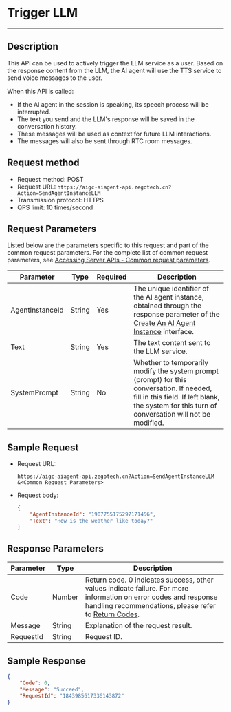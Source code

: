 # Trigger LLM

---

## Description

This API can be used to actively trigger the LLM service as a user. Based on the response content from the LLM, the AI agent will use the TTS service to send voice messages to the user.

When this API is called:
- If the AI agent in the session is speaking, its speech process will be interrupted.
- The text you send and the LLM's response will be saved in the conversation history.
- These messages will be used as context for future LLM interactions.
- The messages will also be sent through RTC room messages.

## Request method

- Request method: POST
- Request URL: `https://aigc-aiagent-api.zegotech.cn?Action=SendAgentInstanceLLM`
- Transmission protocol: HTTPS
- QPS limit: 10 times/second

## Request Parameters

Listed below are the parameters specific to this request and part of the common request parameters. For the complete list of common request parameters, see [Accessing Server APIs - Common request parameters](./../Accessing%20Server%20APIs.mdx#common-request-parameters).

| Parameter             | Type    | Required | Description                                                         |
|----------------------|---------|----------|---------------------------------------------------------------------|
| AgentInstanceId      | String  | Yes      | The unique identifier of the AI agent instance, obtained through the response parameter of the [Create An AI Agent Instance](./..%5CAgent%20Instance%20Management%5CCreate%20Agent%20instance.mdx) interface. |
| Text                | String  | Yes      | The text content sent to the LLM service.                           |
| SystemPrompt        | String  | No       | Whether to temporarily modify the system prompt (prompt) for this conversation. If needed, fill in this field. If left blank, the system for this turn of conversation will not be modified. |

## Sample Request

- Request URL:

    ```https
    https://aigc-aiagent-api.zegotech.cn?Action=SendAgentInstanceLLM
    &<Common Request Parameters>
    ```

- Request body:
    ```json
    {
        "AgentInstanceId": "1907755175297171456",
        "Text": "How is the weather like today?"
    }
    ```

## Response Parameters

| Parameter | Type | Description |
|-----------|------|-------------|
| Code | Number | Return code. 0 indicates success, other values indicate failure. For more information on error codes and response handling recommendations, please refer to [Return Codes](./../Return%20codes.mdx). |
| Message | String | Explanation of the request result. |
| RequestId | String | Request ID. |

## Sample Response

```json
{
    "Code": 0,
    "Message": "Succeed",
    "RequestId": "1843985617336143872"
}
```

